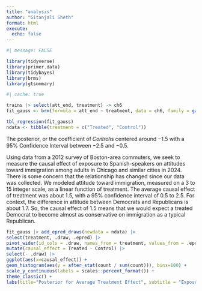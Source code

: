 ```yaml
---
title: "analysis"
author: "Gitanjali Sheth"
format: html
execute: 
  echo: false
---
```


```r
#| message: FALSE

library(tidyverse)
library(primer.data)
library(tidybayes)
library(brms)
library(gtsummary)
```

```r
#| cache: true

trains |> select(att_end, treatment) -> ch6
fit_gauss <- brm(formula = att_end ~ treatment, data = ch6, family = gaussian(), refresh = 0, silent = 2, seed=9)

```

```r
tbl_regression(fit_gauss)
ndata <- tibble(treatment = c("Treated", "Control"))
```

The posterior, or the coefficient of 𝐶𝑜𝑛𝑡𝑟𝑜𝑙is centered around −1.5 with a 95% Confidence Interval between −2.5 and −0.5.


Using data from a 2012 survey of Boston-area commuters, we seek to measure the causal effect of exposure to Spanish-speakers on attitudes toward immigration among adults in Chicago and similar cities in 2024. There is some concern that the relationship has changed since our data was collected. We modeled attitude toward immigration, measured on a 3 to 15 integer scale, as a linear function of treatment. The average causal effect of treatment was about 1.5, with a 95% confidence interval of 0.5 to 2.5. For context, the difference in attitude between Democrats and Republicans is about 1.7. So, the causal effect of 1.5 means that we would expect a treated Democrat to become almost as conservative on immigration as a typical Republican.

```r
fit_gauss |> add_epred_draws(newdata = ndata) |>
select(treatment, .draw, .epred) |>
pivot_wider(id_cols = .draw, names_from = treatment, values_from = .epred) |>
mutate(causal_effect = Treated - Control) |>
select(- .draw) |>
ggplot(aes(x=causal_effect)) +
geom_histogram(aes(y = after_stat(count / sum(count))), bins=100) +
scale_y_continuous(labels = scales::percent_format()) +
theme_classic() +
labs(title="Posterior for Average Treatment Effect", subtitle = "Exposure to Spanish-speakers shifts immigration attitudes rightward", x="Difference in attitude", y="Probability")
```

